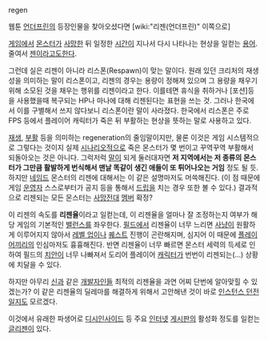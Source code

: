 regen

웹툰 [[언더프린]]의 등장인물을 찾아오셨다면 [wiki:"리젠(언더프린)" 이쪽으로]

[[게임]]에서 [[몬스터]]가 [[사망]]한 뒤 일정한 [[시간]]이 지나서 다시 나타나는 현상을 일컫는 [[용어]]. 줄여서 [[젠]]이라고도한다. 

그런데 실은 리젠이 아니라 리스폰(Respawn)이 맞는 말이다. 원래 있던 크리처의 재생성을 의미하는 말이 리스폰이고, 리젠의 경우는 용량이 정해져 있으며 그 용량을 채우기 위해 소모된 것을 채우는 행위를 리젠이라고 한다. 이를테면 휴식을 취하거나 [포션]등을 사용했을때 복구되는 HP나 마나에 대해 리젠된다는 표현을 쓰는 것. 그러나 한국에서 이를 구별해서 쓰지 않다보니 리스폰이란 말이 사라졌다. 한국에서 리스폰은 주로 FPS 등에서 플레이어 캐릭터가 죽은 뒤 부활하는 현상을 뜻하는 말로 사용하고 있다.

[[재생]], [[부활]] 등을 의미하는 regeneration의 줄임말이지만, 물론 이것은 게임 시스템적으로 그렇다는 것이지 실제 [[시나리오]]적으로 죽은 몬스터가 몇 번이고 꾸역꾸역 부활해서 되돌아오는 것은 아니다. 그럭저럭 [[말]]이 되게 둘러대자면 '''저 지역에서는 저 종류의 몬스터가 그만큼 활발하게 번식해서 맨날 똑같이 생긴 애들이 또 튀어나오는 거임''' 정도 될 듯. 하지만 [[네임드]] 몬스터의 리젠에 대해서는 이 같은 설명마저도 머쓱해진다. (이 점 때문에 게임 [[운영자]] 스스로부터가 공지 등을 통해서 [[드립]]을 치는 경우 또한 볼 수 있다.) 결과적으로 리젠되는 모든 몬스터는 [[사망전대]] [[멤버]] 확정?

이 리젠의 속도를 '''리젠율'''이라고 일컫는데, 이 리젠율을 얼마나 잘 조정하는지 여부가 해당 게임의 기본적인 [[밸런스]]를 좌우한다. [[필드]]에서 리젠율이 너무 느리면 [[사냥]]이 원활하게 이루어지지 않아서 [[레벨 업]]이나 [[퀘스트]] 진행이 곤란해지며, 심지어 이 때문에 [[플레이어]]끼리의 인심마저도 흉흉해진다. 반면 리젠율이 너무 빠르면 몬스터 세력의 득세로 인하여 필드의 [[치안]]이 너무 나빠져서 도리어 플레이어 [[캐릭터]]가 번번이 리젠되는(...) 상황에 치달을 수 있다.

하지만 아무리 [[신]]과 같은 [[개발자]]인들 최적의 리젠율을 과연 어찌 단번에 알아맞힐 수 있겠는가? 이 같은 리젠율의 딜레마를 해결하게 위해서 고안해낸 것이 바로 [[인스턴스 던전]]일지도 모르겠다.

이것에서 유래한 파생어로 [[디시인사이드]] 등 주요 [[인터넷]] [[게시판]]의 활성화 정도를 일컫는 [[글리젠]]이 있다.
